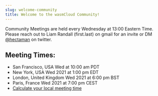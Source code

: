 ```yaml
---
slug: welcome-community
title: Welcome to the wasmCloud Community!
---
```


Community Meetings are held every Wednesday at 13:00 Eastern Time.
Please reach out to Liam Randall (first.last) on gmail for an invite or DM [@hectaman](https://twitter.com/hectaman) on twitter.

## Meeting Times:

- San Francisco, USA Wed at 10:00 am PDT
- New York, USA Wed 2021 at 1:00 pm EDT
- London, United Kingdom Wed 2021 at 6:00 pm BST
- Paris, France Wed 2021 at 7:00 pm CEST
- [Calculate your local meeting time](https://www.timeanddate.com/worldclock/converter.html?iso=20210505T170000&p1=224&p2=179&p3=136&p4=195)
